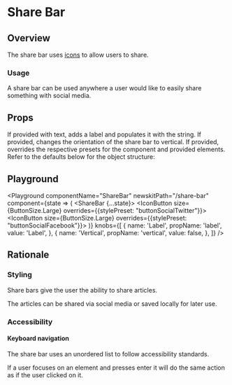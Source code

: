 


# Share Bar

## Overview

The share bar uses [icons](/foundations/icons) to allow users to share.

### Usage

A share bar can be used anywhere a user would like to easily share something with social media.

## Props

<LegacyBlock marginTop="sizing040">
  <Prop name="label" type="string">
    If provided with text, adds a label and populates it with the string.
  </Prop>
  <Prop name="vertical" type="boolean" defaut="false">
    If provided, changes the orientation of the share bar to vertical.
  </Prop>
  <Prop name="overrides" type="object">
    If provided, overrides the respective presets for the component and provided elements.
    Refer to the defaults below for the object structure:
    <CodeFromFile path="examples/default-presets/share-bar.tsx" />
  </Prop>
</LegacyBlock>

## Playground

<Playground
  componentName="ShareBar"
  newskitPath="/share-bar"
  component={state => (
    <ShareBar {...state}>
      <IconButton size={ButtonSize.Large} overrides={{stylePreset: "buttonSocialTwitter"}}>
              <Twitter/>
            </IconButton>
            <IconButton size={ButtonSize.Large} overrides={{stylePreset: "buttonSocialFacebook"}}>
              <Facebook />
            </IconButton>
    </ShareBar>
  )}
  knobs={[
    {
      name: 'Label',
      propName: 'label',
      value: 'Label',
    },
    {
      name: 'Vertical',
      propName: 'vertical',
      value: false,
    },
  ]}
/>


## Rationale

### Styling

Share bars give the user the ability to share articles.

The articles can be shared via social media or saved locally for later use.

### Accessibility

#### Keyboard navigation

The share bar uses an unordered list to follow accessibility standards.

If a user focuses on an element and presses enter it will do the same action as if the user clicked on it.
